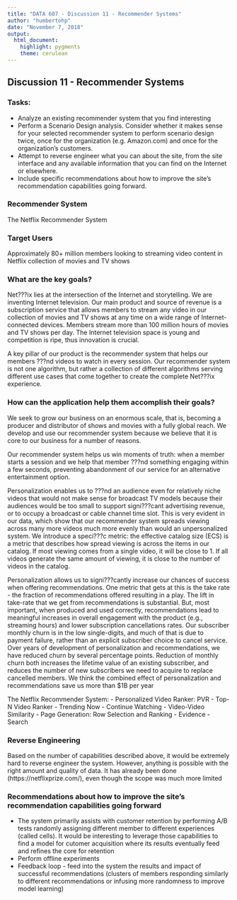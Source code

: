 ---
title: "DATA 607 - Discussion 11 - Recommender Systems"
author: "humbertohp"
date: "November 7, 2018"
output:
  html_document:
    highlight: pygments
    theme: cerulean
---

## Discussion 11 - Recommender Systems
### Tasks:
- Analyze an existing recommender system that you find interesting
- Perform a Scenario Design analysis.  Consider whether it makes sense for your selected recommender system to perform scenario design twice, once for the organization (e.g. Amazon.com) and once for the organization's customers.
- Attempt to reverse engineer what you can about the site, from the site interface and any available information that you can find on the Internet or elsewhere.
- Include specific recommendations about how to improve the site's recommendation capabilities going forward. 

### Recommender System

The Netflix Recommender System

### Target Users

Approximately 80+ million members looking to streaming video content in Netflix collection of movies and TV shows

### What are the key goals?

Net???ix lies at the intersection of the Internet and storytelling. We are inventing Internet television. Our main product and source of revenue is a subscription service that allows members to stream any video in our collection of movies and TV shows at any time on a wide range of Internet-connected devices. Members stream more than 100 million hours of movies and TV shows per day. The Internet television space is young and competition is ripe, thus innovation is crucial. 

A key pillar of our product is the recommender system that helps our members ???nd videos to watch in every session. Our recommender system is not one algorithm, but rather a collection of different algorithms serving different use cases that come together to create the complete Net???ix experience.


### How can the application help them accomplish their goals?

We seek to grow our business on an enormous scale, that is, becoming a producer and distributor of shows and movies with a fully global reach. We develop and use our recommender system because we believe that it is core to our business for a number of reasons. 

Our recommender system helps us win moments of truth: when a member starts a session and we help that member ???nd something engaging within a few seconds, preventing abandonment of our service for an alternative entertainment option.

Personalization enables us to ???nd an audience even for relatively niche videos that would not make sense for broadcast TV models because their audiences would be too small to support signi???cant advertising revenue, or to occupy a broadcast or cable channel time slot. This is very evident in our data, which show that our recommender system spreads viewing across many more videos much more evenly than would an unpersonalized system. We introduce a speci???c metric: the effective catalog size (ECS) is a metric that describes how spread viewing is across the items in our catalog. If most viewing comes from a single video, it will be close to 1. If all videos generate the same amount of viewing, it is close to the number of videos in the catalog.

Personalization allows us to signi???cantly increase our chances of success when offering recommendations. One metric that gets at this is the take rate - the fraction of recommendations offered resulting in a play. The lift in take-rate that we get from recommendations is substantial. But, most important, when produced and used correctly, recommendations lead to meaningful increases in overall engagement with the product (e.g., streaming hours) and lower subscription cancellations rates. Our subscriber monthly churn is in the low single-digits, and much of that is due to payment failure, rather than an explicit subscriber choice to cancel service. Over years of development of personalization and recommendations, we have reduced churn by several percentage points. Reduction of monthly churn both increases the lifetime value of an existing subscriber, and reduces the number of new subscribers we need to acquire to replace cancelled members. We think the combined effect of personalization and recommendations save us more than $1B per year

The Netflix Recommender System:
- Personalized Video Ranker: PVR
- Top-N Video Ranker
- Trending Now
- Continue Watching
- Video-Video Similarity
- Page Generation: Row Selection and Ranking
- Evidence
- Search

### Reverse Engineering

Based on the number of capabilities described above, it would be extremely hard to reverse engineer the system. However, anything is possible with the right amount and quality of data. It has already been done (https://netflixprize.com/), even though the scope was much more limited

### Recommendations about how to improve the site's recommendation capabilities going forward

- The system primarily assists with customer retention by performing A/B tests randomly assigning different member to different experiences (called cells). It would be interesting to leverage those capabilities to find a model for cutomer acquisition where its results eventually feed and refines the core for retention
- Perform offline experiments
- Feedback loop - feed into the system the results and impact of successful recommendations (clusters of members responding similarly to different recommendations or infusing more randomness to improve model learning)
